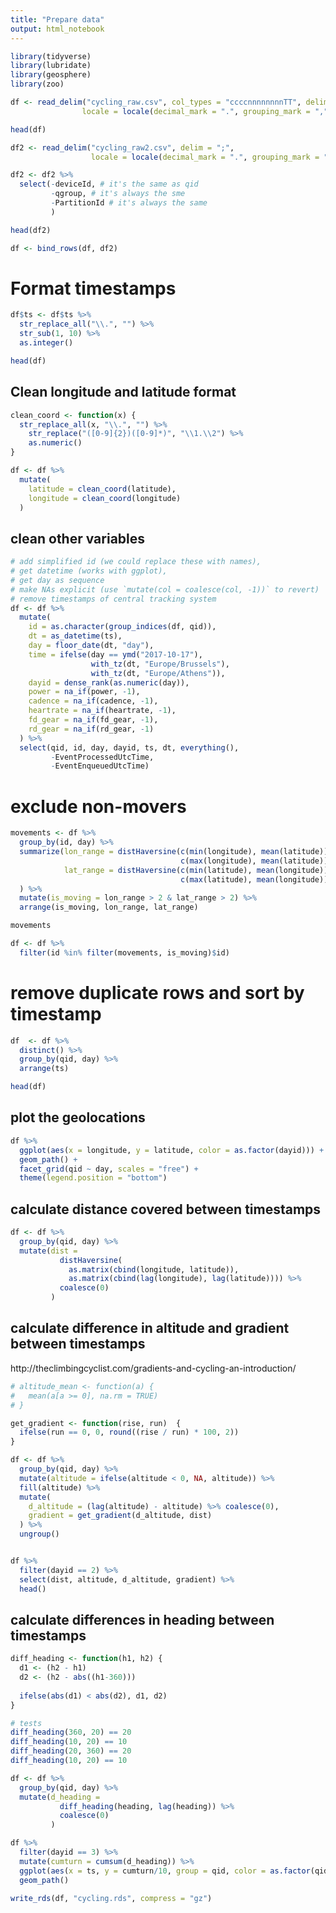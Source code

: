 ```yaml
---
title: "Prepare data"
output: html_notebook
---
```


```r
library(tidyverse)
library(lubridate)
library(geosphere)
library(zoo)
```

```r
df <- read_delim("cycling_raw.csv", col_types = "ccccnnnnnnnnTT", delim = ";",
                locale = locale(decimal_mark = ".", grouping_mark = ","))

head(df)
```


```r
df2 <- read_delim("cycling_raw2.csv", delim = ";", 
                  locale = locale(decimal_mark = ".", grouping_mark = ","))

df2 <- df2 %>%
  select(-deviceId, # it's the same as qid
         -qgroup, # it's always the sme
         -PartitionId # it's always the same
         ) 

head(df2)
```

```r
df <- bind_rows(df, df2)
```

# Format timestamps

```r
df$ts <- df$ts %>%
  str_replace_all("\\.", "") %>% 
  str_sub(1, 10) %>%
  as.integer()

head(df)
```


## Clean longitude and latitude format

```r

clean_coord <- function(x) {
  str_replace_all(x, "\\.", "") %>% 
    str_replace("([0-9]{2})([0-9]*)", "\\1.\\2") %>%
    as.numeric()
}

df <- df %>% 
  mutate(
    latitude = clean_coord(latitude),
    longitude = clean_coord(longitude)
  )
```

## clean other variables

```r

# add simplified id (we could replace these with names), 
# get datetime (works with ggplot), 
# get day as sequence
# make NAs explicit (use `mutate(col = coalesce(col, -1))` to revert)
# remove timestamps of central tracking system
df <- df %>% 
  mutate(
    id = as.character(group_indices(df, qid)),
    dt = as_datetime(ts),
    day = floor_date(dt, "day"),
    time = ifelse(day == ymd("2017-10-17"), 
                  with_tz(dt, "Europe/Brussels"), 
                  with_tz(dt, "Europe/Athens")),
    dayid = dense_rank(as.numeric(day)),
    power = na_if(power, -1),
    cadence = na_if(cadence, -1),
    heartrate = na_if(heartrate, -1),
    fd_gear = na_if(fd_gear, -1),
    rd_gear = na_if(rd_gear, -1)
  ) %>%
  select(qid, id, day, dayid, ts, dt, everything(), 
         -EventProcessedUtcTime, 
         -EventEnqueuedUtcTime) 
```

# exclude non-movers

```r
movements <- df %>% 
  group_by(id, day) %>%
  summarize(lon_range = distHaversine(c(min(longitude), mean(latitude)), 
                                      c(max(longitude), mean(latitude)))/1000,
            lat_range = distHaversine(c(min(latitude), mean(longitude)), 
                                      c(max(latitude), mean(longitude)))/1000
  ) %>%
  mutate(is_moving = lon_range > 2 & lat_range > 2) %>%
  arrange(is_moving, lon_range, lat_range)

movements
```

```r
df <- df %>%
  filter(id %in% filter(movements, is_moving)$id)
```

# remove duplicate rows and sort by timestamp

```r
df  <- df %>%
  distinct() %>%
  group_by(qid, day) %>%
  arrange(ts)

head(df)
```

## plot the geolocations

```r
df %>%
  ggplot(aes(x = longitude, y = latitude, color = as.factor(dayid))) +
  geom_path() +
  facet_grid(qid ~ day, scales = "free") +
  theme(legend.position = "bottom")
```


## calculate distance covered between timestamps

```r
df <- df %>%
  group_by(qid, day) %>%
  mutate(dist = 
           distHaversine(
             as.matrix(cbind(longitude, latitude)), 
             as.matrix(cbind(lag(longitude), lag(latitude)))) %>% 
           coalesce(0)
         )
```

## calculate difference in altitude and gradient between timestamps
http://theclimbingcyclist.com/gradients-and-cycling-an-introduction/

```r
# altitude_mean <- function(a) {
#   mean(a[a >= 0], na.rm = TRUE)
# }

get_gradient <- function(rise, run)  {
  ifelse(run == 0, 0, round((rise / run) * 100, 2))
}

df <- df %>%
  group_by(qid, day) %>%
  mutate(altitude = ifelse(altitude < 0, NA, altitude)) %>% 
  fill(altitude) %>%
  mutate(
    d_altitude = (lag(altitude) - altitude) %>% coalesce(0),
    gradient = get_gradient(d_altitude, dist)
  ) %>%
  ungroup()


df %>% 
  filter(dayid == 2) %>%
  select(dist, altitude, d_altitude, gradient) %>%
  head()
```

## calculate differences in heading between timestamps

```r

diff_heading <- function(h1, h2) {
  d1 <- (h2 - h1)
  d2 <- (h2 - abs((h1-360)))
  
  ifelse(abs(d1) < abs(d2), d1, d2)
} 

# tests
diff_heading(360, 20) == 20
diff_heading(10, 20) == 10
diff_heading(20, 360) == 20
diff_heading(10, 20) == 10

df <- df %>% 
  group_by(qid, day) %>%
  mutate(d_heading = 
           diff_heading(heading, lag(heading)) %>%
           coalesce(0)
         )
```


```r
df %>%
  filter(dayid == 3) %>%
  mutate(cumturn = cumsum(d_heading)) %>%
  ggplot(aes(x = ts, y = cumturn/10, group = qid, color = as.factor(qid))) +
  geom_path() 
```


```r
write_rds(df, "cycling.rds", compress = "gz")
```

